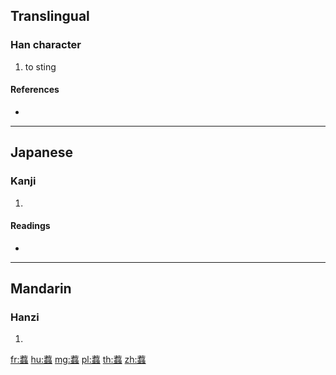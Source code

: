 {{character info/new}}
==Translingual==

===Han character===
{{Han char|rn=142|rad=虫|as=15|sn=21|four=|canj=TKRI}}

# to sting

====References====
* {{Han ref|kx=1101.190|dkj=33774|dj=1565.020|hdz=42899.120|uh=881A|ud=34842}}

----

==Japanese==

===Kanji===
{{ja-kanji|grade=|rs=虫15}}

# {{defn|lang=ja|sort=虫15}}

====Readings====
* {{ja-readings|on=[[かく]] (kaku), [[ちゃく]] (chaku), [[せき]] (seki), [[しゃく]] (shaku)|kun=[[さす]] (sasu), [[いたむ]] (itamu), [[さすむし]] (sasumushi)|nanori=}}

----

==Mandarin==

===Hanzi===
{{cmn-hanzi|pin=[[hē]] ([[he1]]), [[hè]] ([[he4]]), [[ruò]] ([[ruo4]])|wg=ho<sup>1</sup>, ho<sup>4</sup>, jo<sup>4</sup>}}

# {{defn|lang=cmn|sort=虫15}}

[[fr:蠚]]
[[hu:蠚]]
[[mg:蠚]]
[[pl:蠚]]
[[th:蠚]]
[[zh:蠚]]